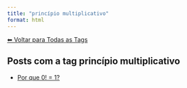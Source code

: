 ```yaml
---
title: "princípio multiplicativo"
format: html
---
```


[⬅ Voltar para Todas as Tags](../tags.qmd)

## Posts com a tag **princípio multiplicativo**

- [Por que 0! = 1?](/posts/matematica/fatorial-zero.html)
